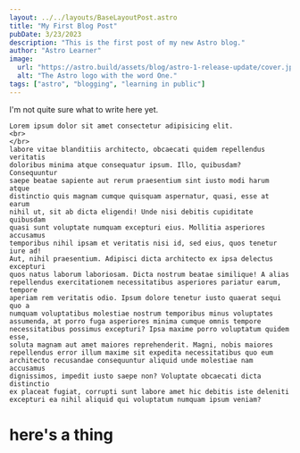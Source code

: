 ```yaml
---
layout: ../../layouts/BaseLayoutPost.astro
title: "My First Blog Post"
pubDate: 3/23/2023
description: "This is the first post of my new Astro blog."
author: "Astro Learner"
image:
  url: "https://astro.build/assets/blog/astro-1-release-update/cover.jpeg"
  alt: "The Astro logo with the word One."
tags: ["astro", "blogging", "learning in public"]
---
```


I'm not quite sure what to write here yet.

    Lorem ipsum dolor sit amet consectetur adipisicing elit.  
    <br> 
    </br>
    labore vitae blanditiis architecto, obcaecati quidem repellendus veritatis
    doloribus minima atque consequatur ipsum. Illo, quibusdam? Consequuntur
    saepe beatae sapiente aut rerum praesentium sint iusto modi harum atque
    distinctio quis magnam cumque quisquam aspernatur, quasi, esse at earum
    nihil ut, sit ab dicta eligendi! Unde nisi debitis cupiditate quibusdam
    quasi sunt voluptate numquam excepturi eius. Mollitia asperiores accusamus
    temporibus nihil ipsam et veritatis nisi id, sed eius, quos tenetur iure ad!
    Aut, nihil praesentium. Adipisci dicta architecto ex ipsa delectus excepturi
    quos natus laborum laboriosam. Dicta nostrum beatae similique! A alias
    repellendus exercitationem necessitatibus asperiores pariatur earum, tempore
    aperiam rem veritatis odio. Ipsum dolore tenetur iusto quaerat sequi quo a
    numquam voluptatibus molestiae nostrum temporibus minus voluptates
    assumenda, at porro fuga asperiores minima cumque omnis tempore
    necessitatibus possimus excepturi? Ipsa maxime porro voluptatum quidem esse,
    soluta magnam aut amet maiores reprehenderit. Magni, nobis maiores
    repellendus error illum maxime sit expedita necessitatibus quo eum
    architecto recusandae consequuntur aliquid unde molestiae nam accusamus
    dignissimos, impedit iusto saepe non? Voluptate obcaecati dicta distinctio
    ex placeat fugiat, corrupti sunt labore amet hic debitis iste deleniti
    excepturi ea nihil aliquid qui voluptatum numquam ipsum veniam?

# here's a thing